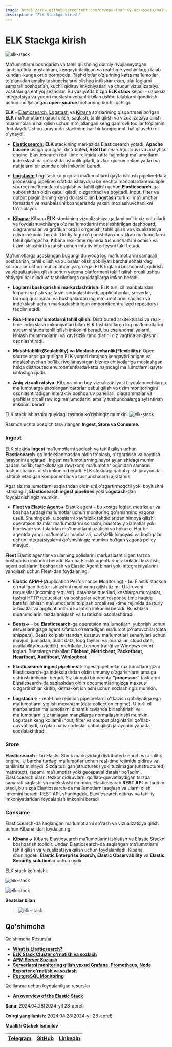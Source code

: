 ```yaml
---
image: https://raw.githubusercontent.com/devops-journey-uz/assets/main/images/article/elk-stack/banner.png
description: "ELK Stackga kirish"
---
```



# ELK Stackga kirish

![elk-stack](https://raw.githubusercontent.com/devops-journey-uz/assets/main/images/article/elk-stack/banner.png)

Ma'lumotlarni boshqarish va tahlil qilishning doimiy rivojlanayotgan landshaftida mustahkam, kengaytiriladigan va real-time yechimlarga talab kundan-kunga ortib bormoqda. Tashkilotlar o'zlarining katta ma'lumotlar to'plamidan amaliy tushunchalarni olishga intilishar ekan, ular loglarni samarali boshqarish, kuchli qidiruv imkoniyatlari va chuqur vizualizatsiya vositalariga ehtiyoj sezadilar. Bu vaziyatda bizga  **ELK stack** keladi - uzluksiz integratsiya va yuqori moslashuvchanlik bilan ushbu talablarni qondirish uchun mo'ljallangan **open-source** toollarning kuchli uchligi.

**ELK** - [**E**lasticsearch](https://github.com/elastic/elasticsearch), [**L**ogstash](https://github.com/elastic/logstash) va [**K**ibana](https://github.com/elastic/kibana) so'zlarining qisqartmasi bo'lgan **ELK** ma'lumotlarni qabul qilish, saqlash, tahlil qilish va vizualizatsiya qilish muammolarini hal qilish uchun mo'ljallangan keng qamrovli toollar to'plamini ifodalaydi. Ushbu jarayonda stackning har bir komponenti hal qiluvchi rol o'ynaydi.

* [**Elasticsearch:**](https://github.com/elastic/elasticsearch)  **ELK** stackining markazida Elasticsearch yotadi, **Apache Lucene** ustiga qurilgan, distributed, **RESTful** search(qidiruv) va analytics engine. Elasticsearch real-time rejimida katta hajmdagi ma'lumotlarni indekslash va so'rashda ustunlik qiladi, tezkor qidiruv imkoniyatlari va natijalarni bir zumda olish imkonini beradi.

* [**Logstash:**](https://github.com/elastic/logstash) Logstash ko'p qirrali ma'lumotlarni qayta ishlash pipeline(data processing pipeline) sifatida ishlaydi, u bir nechta manbalardan(multiple source) ma'lumotlarni saqlash va tahlil qilish uchun **Elasticsearch**-ga yuborishdan oldin qabul qiladi, o'zgartiradi va boyitadi. Input, filter va output plaginlarining keng doirasi bilan **Logstash** turli xil ma'lumotlar formatlari va manbalarini boshqarishda yaxshi moslashuvchanlikni ta'minlaydi.

* [**Kibana:**](https://github.com/elastic/kibana) Kibana **ELK** stackining vizualizatsiya qatlami bo'lib xizmat qiladi va foydalanuvchilarga o'z ma'lumotlarini moslashtirilgan dashboard, diagrammalar va grafiklar orqali o'rganish, tahlil qilish va vizualizatsiya qilish imkonini beradi. Oddiy logni o'rganishdan murakkab ma'lumotlarni tahlil qilishgacha, Kibana real-time rejimida tushunchalarni ochish va tizim ishlashini kuzatish uchun intuitiv interfeysni taklif etadi.

Ma'lumotlarga asoslangan bugungi dunyoda log ma'lumotlarini samarali boshqarish, tahlil qilish va xulosalar olish qobiliyati barcha sohalardagi korxonalar uchun muhim ahamiyatga ega. ELK loglarni boshqarish, qidirish va vizualizatsiya qilish uchun yagona platformani taklif qilish orqali ushbu ehtiyojni hal qiladi va tashkilotlarga quyidagilarga imkon beradi:

* **Loglarni boshqarishni markazlashtirish:** ELK turli xil manbalardan loglarni yig'ish vazifasini soddalashtiradi, applicationlar, serverlar, tarmoq qurilmalari va boshqalardan log ma'lumotlarini saqlash va indekslash uchun markazlashtirilgan omborni(centralized repository) taqdim etadi.

* **Real-time ma'lumotlarni tahlil qilish:** Distributed arxitekturasi va real-time indekslash imkoniyatlari bilan ELK tashkilotlarga log ma'lumotlarini stream sifatida tahlil qilish imkonini beradi, bu esa anomaliyalarni, ishlash muammolarini va xavfsizlik tahdidlarini o'z vaqtida aniqlashni osonlashtiradi.

* **Masshtablilik(Scalability) va Moslashuvchanlik(Flexibility):** Open source asosiga qurilgan ELK yuqori darajada kengaytiriladigan va moslashuvchan bo'lib, rivojlanayotgan biznes ehtiyojlariga moslashgan holda distributed environmentlarda katta hajmdagi ma'lumotlarni qayta ishlashga qodir.

* **Aniq vizualizatsiya:** Kibana-ning boy vizualizatsiyasi foydalanuvchilarga ma'lumotlarga asoslangan qarorlar qabul qilish va tizim monitoringini osonlashtiradigan interaktiv boshqaruv panellari, diagrammalar va grafiklar orqali raw log ma'lumotlarini amaliy tushunchalarga aylantirish imkonini beradi.

ELK stack ishlashini quyidagi rasmda ko'rishingiz mumkin.
![elk-stack](https://raw.githubusercontent.com/devops-journey-uz/assets/main/images/article/elk-stack/elk-architecture.png)

Rasmda uchta bosqich tasvirlangan **Ingest, Store va Consume**.

### Ingest

ELK stekida **Ingest** ma'lumotlarni saqlash va tahlil qilish uchun **Elasticsearch**-ga indekslanmasdan oldin to'plash, o'zgartirish va boyitish jarayonini anglatadi. Ingest ma'lumotlarning hayot aylanishidagi muhim qadam bo'lib, tashkilotlarga raw(xom) ma'lumotlar oqimidan samarali tushunchalarni olish imkonini beradi. ELK stekidagi qabul qilish jarayonida ishtirok etadigan komponentlar va tushunchalarni ajratamiz:

Agar siz ma'lumotlarni saqlashdan oldin uni o'zgartirmoqchi yoki boyitishni istasangiz, **Elasticsearch ingest pipelines** yoki **Logstash**-dan foydalanishingiz mumkin.

* **Fleet va Elastic Agent->** Elastik agent - bu xostga loglar, metrikalar va boshqa turdagi ma'lumotlar uchun monitoring qo'shishning yagona usuli. Shuningdek, u xostlarni xavfsizlik tahdidlaridan himoya qilishi, operatsion tizimlar ma'lumotlarini so'rashi, masofaviy xizmatlar yoki hardware vositalaridan ma'lumotlarni uzatishi va hokazo. Har bir agentda yangi ma'lumotlar manbalari, xavfsizlik himoyasi va boshqalar uchun integratsiyalarni qo'shishingiz mumkin bo'lgan yagona policy mavjud.

**Fleet** Elastik agentlar va ularning polislarini markazlashtirilgan tarzda boshqarish imkonini beradi. Barcha Elastik agentlaringiz holatini kuzatish, agent polislarini boshqarish va Elastic Agent binari yoki integratsiyalarini yangilash uchun Fleet-dan foydalaning.

* **Elastic APM->**(**A**pplication **P**erformance **M**onitoring) - bu Elastik stackda o'rnatilgan dastur ishlashini monitoring qilish tizimi. U kiruvchi requestlar(incoming request), database querilari, keshlarga murojatlar, tashqi HTTP requestlari va boshqalar uchun response time haqida batafsil ishlash ma'lumotlarini to'plash orqali real-time rejimida dasturiy xizmatlar va applicationlarni kuzatish imkonini beradi. Bu ishlash muammolarini tezda aniqlash va tuzatishni osonlashtiradi.

* **Beats->** - bu **Elasticsearch**-ga operatsion ma'lumotlarni yuborish uchun serverlaringizga agent sifatida o'rnatadigan ma'lumot jo'natuvchilar(data shippers). Beats ko'plab standart kuzatuv ma'lumotlari senariylari uchun mavjud, jumladan, audit data, loog fayllari va journallar, cloud data, availability(mavjudlik), metrikalar, tarmoq trafiği va Windows event loglari. Beatslarga misollar: **Filebeat, Metricbeat, Packetbeat, Heartbeat, Auditbeat, Winlogbeat** 


* **Elasticsearch ingest pipelines->**
Ingest pipelinelar ma'lumotlaringizni Elasticsearch-ga indekslashdan oldin umumiy o'zgarishlarni amalga oshirish imkonini beradi. Siz bir yoki bir nechta **"processor"** tasklarini Elasticsearch-da saqlashdan oldin documentlaringizga maxsus o'zgartirishlar kiritib, ketma-ket ishlashi uchun sozlashingiz mumkin.

* **Logstash->** - real-time rejimida pipelinelarni o'tkazish qobiliyatiga ega ma'lumotlarni yig'ish mexanizmi(data collection engine). U turli xil manbalardan ma'lumotlarni dinamik ravishda birlashtirishi va ma'lumotlarni siz tanlagan manzillarga normallashtirishi mumkin. Logstash keng ko'lamli input, filter va coutput plaginlarini qo'llab-quvvatlaydi, ko'plab nativ codeclar qabul qilish jarayonini yanada soddalashtiradi.

### Store

**Elasticsearch** - bu Elastic Stack markazidagi distributed search va analitik engine. U barcha turdagi ma'lumotlar uchun real-time rejimida qidiruv va tahlilni ta'minlaydi. Sizda tuzilgan(structured) yoki tuzilmagan(unstructured) matn(text), raqamli ma'lumotlar yoki geospatial datalar bo'ladimi, Elasticsearch ularni tezkor qidiruvlarni qo'llab-quvvatlaydigan tarzda samarali saqlashi va indekslashi mumkin. Elasticsearch **REST API**-ni taqdim etadi, bu sizga Elasticsearch-da ma'lumotlarni saqlash va ularni olish imkonini beradi. REST API, shuningdek, Elasticsearch qidiruv va tahliliy imkoniyatlaridan foydalanish imkonini beradi

### Consume

Elasticsearch-da saqlangan ma'lumotlarni so'rash va vizualizatsiya qilish uchun Kibana-dan foydalaning.

* **Kibana->** Kibana Elasticsearch ma'lumotlarini ishlatish va Elastic Stackni boshqarish toolidir. Undan Elasticsearch-da saqlangan ma'lumotlarni tahlil qilish va vizualizatsiya qilish uchun foydalaniladi. Kibana, shuningdek, **Elastic Enterprise Search, Elastic Observability** va **Elastic Security solution**lar uchun uydir.

ELK stack ko'rinishi.

![elk-stack](https://raw.githubusercontent.com/devops-journey-uz/assets/main/images/article/elk-stack/elk-1.png)


![elk-stack](https://raw.githubusercontent.com/devops-journey-uz/assets/main/images/article/elk-stack/elk2.jpg)

**Beatslar bilan**
> ![elk-stack](https://raw.githubusercontent.com/devops-journey-uz/assets/main/images/article/elk-stack/elk-3.webp)


 ## Qo'shimcha

<Callout type="info" emoji="">

Qo'shimcha Resurslar
 * [**What is Elasticsearch?**](https://www.elastic.co/guide/en/elasticsearch/reference/current/elasticsearch-intro.html)
 * [**ELK Stack Cluster o'rnatish va sozlash**](https://devops-journey.uz/tutorials/article/elk-setup)
 * [**APM Server Sozlash**](https://devops-journey.uz/tutorials/article/apm-server-sozlash)
 * [**Serverlarni monitoring qilish yoxud Grafana, Prometheus, Node Exporter o'rnatish va sozlash**](https://devops-journey.uz/guides/monitoring/gnp-monitoring)
 * [**PostgreSQL Monitoring**](https://devops-journey.uz/guides/database/postgres-monitoring)

Qo'llanma uchun foydalanilgan resurslar
 * [**An overview of the Elastic Stack**](https://www.elastic.co/guide/en/starting-with-the-elasticsearch-platform-and-its-solutions/current/stack-components.html)

**Sana:** 2024.04.28(2024-yil 28-aprel)

**Oxirgi yangilanish:** 2024.04.28(2024-yil 28-aprel)

**Muallif: Otabek Ismoilov**

| [Telegram](https://t.me/Otabek_Ismoilov) | [GitHub](https://github.com/ismoilovdevml) | [LinkedIn](https://www.linkedin.com/in/otabek-ismoilov/) |
| - | - | - |

</Callout>